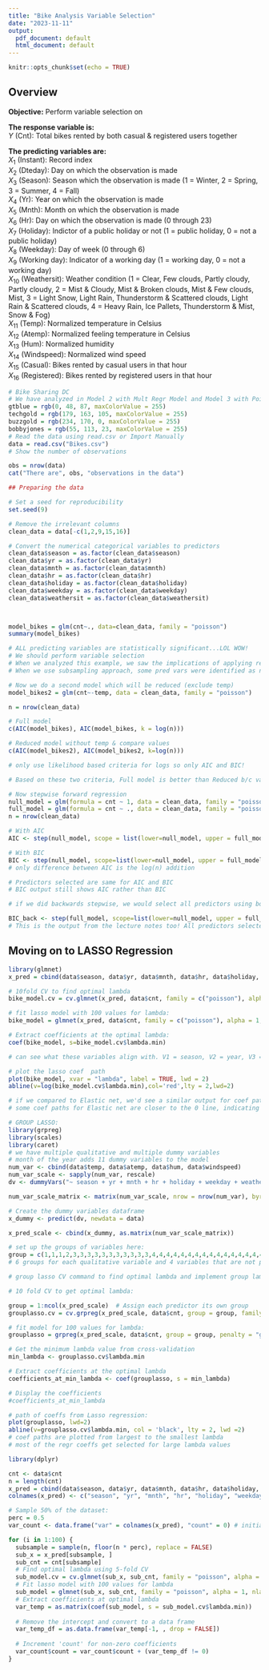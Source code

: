 ---
title: "Bike Analysis Variable Selection"
date: "2023-11-11"
output:
  pdf_document: default
  html_document: default
---

```{r setup, include=FALSE}
knitr::opts_chunk$set(echo = TRUE)
```


## Overview

**Objective:**
Perform variable selection on 

**The response variable is:**\
$Y$ (Cnt): Total bikes rented by both casual & registered users together

**The predicting variables are:**\
$X_1$ (Instant): Record index\
$X_2$ (Dteday): Day on which the observation is made\
$X_3$ (Season): Season which the observation is made (1 = Winter, 2 =
Spring, 3 = Summer, 4 = Fall)\
$X_4$ (Yr): Year on which the observation is made\
$X_5$ (Mnth): Month on which the observation is made\
$X_6$ (Hr): Day on which the observation is made (0 through 23)\
$X_7$ (Holiday): Indictor of a public holiday or not (1 = public
holiday, 0 = not a public holiday)\
$X_8$ (Weekday): Day of week (0 through 6)\
$X_9$ (Working day): Indicator of a working day (1 = working day, 0 =
not a working day)\
$X_{10}$ (Weathersit): Weather condition (1 = Clear, Few clouds, Partly
cloudy, Partly cloudy, 2 = Mist & Cloudy, Mist & Broken clouds, Mist &
Few clouds, Mist, 3 = Light Snow, Light Rain, Thunderstorm & Scattered
clouds, Light Rain & Scattered clouds, 4 = Heavy Rain, Ice Pallets,
Thunderstorm & Mist, Snow & Fog)\
$X_{11}$ (Temp): Normalized temperature in Celsius\
$X_{12}$ (Atemp): Normalized feeling temperature in Celsius\
$X_{13}$ (Hum): Normalized humidity\
$X_{14}$ (Windspeed): Normalized wind speed\
$X_{15}$ (Casual): Bikes rented by casual users in that hour\
$X_{16}$ (Registered): Bikes rented by registered users in that hour

```{r}
# Bike Sharing DC
# We have analyzed in Model 2 with Mult Regr Model and Model 3 with Poission, w/ Poisson showing better performance
gtblue = rgb(0, 48, 87, maxColorValue = 255)
techgold = rgb(179, 163, 105, maxColorValue = 255)
buzzgold = rgb(234, 170, 0, maxColorValue = 255)
bobbyjones = rgb(55, 113, 23, maxColorValue = 255)
# Read the data using read.csv or Import Manually
data = read.csv("Bikes.csv")
# Show the number of observations

obs = nrow(data)
cat("There are", obs, "observations in the data")
```

```{r}
## Preparing the data

# Set a seed for reproducibility
set.seed(9)

# Remove the irrelevant columns
clean_data = data[-c(1,2,9,15,16)]

# Convert the numerical categorical variables to predictors
clean_data$season = as.factor(clean_data$season)
clean_data$yr = as.factor(clean_data$yr)
clean_data$mnth = as.factor(clean_data$mnth)
clean_data$hr = as.factor(clean_data$hr)
clean_data$holiday = as.factor(clean_data$holiday)
clean_data$weekday = as.factor(clean_data$weekday)
clean_data$weathersit = as.factor(clean_data$weathersit)



model_bikes = glm(cnt~., data=clean_data, family = "poisson")
summary(model_bikes)

# ALL predicting variables are statistically significant...LOL WOW!
# We should perform variable selection
# When we analyzed this example, we saw the implications of applying regression to a large sample size of data and we see inflated statistical significance
# When we use subsampling approach, some pred vars were identified as not statistically significant
```

```{r}
# Now we do a second model which will be reduced (exclude temp)
model_bikes2 = glm(cnt~-temp, data = clean_data, family = "poisson")

n = nrow(clean_data)

# Full model
c(AIC(model_bikes), AIC(model_bikes, k = log(n)))

# Reduced model without temp & compare values
c(AIC(model_bikes2), AIC(model_bikes2, k=log(n)))

# only use likelihood based criteria for logs so only AIC and BIC!

# Based on these two criteria, Full model is better than Reduced b/c values are smaller
```

```{r}
# Now stepwise forward regression
null_model = glm(formula = cnt ~ 1, data = clean_data, family = "poisson") # Null model with no variables
full_model = glm(formula = cnt ~ ., data = clean_data, family = "poisson") 
n = nrow(clean_data)

# With AIC
AIC <- step(null_model, scope = list(lower=null_model, upper = full_model), direction = "forward")
```

```{r}
# With BIC
BIC <- step(null_model, scope=list(lower=null_model, upper = full_model), direction = "forward", k=log(n))
# only difference between AIC is the log(n) addition

# Predictors selected are same for AIC and BIC
# BIC output still shows AIC rather than BIC

# if we did backwards stepwise, we would select all predictors using both AIC or BIC
```

```{r}
BIC_back <- step(full_model, scope=list(lower=null_model, upper = full_model), direction = "backward", k=log(n))
# This is the output from the lecture notes too! All predictors selected
```

## Moving on to LASSO Regression

```{r}
library(glmnet)
x_pred = cbind(data$season, data$yr, data$mnth, data$hr, data$holiday, data$weekday, data$weathersit, data$temp, data$atemp, data$hum, data$windspeed)

# 10fold CV to find optimal lambda
bike_model.cv = cv.glmnet(x_pred, data$cnt, family = c("poisson"), alpha = 1, nfolds = 10)

# fit lasso model with 100 values for lambda:
bike_model = glmnet(x_pred, data$cnt, family = c("poisson"), alpha = 1, nlambda = 100)

# Extract coefficients at the optimal lambda:
coef(bike_model, s=bike_model.cv$lambda.min)

# can see what these variables align with. V1 = season, V2 = year, V3 = month, V4 = HR
```

```{r}
# plot the lasso coef  path
plot(bike_model, xvar = "lambda", label = TRUE, lwd = 2)
abline(v=log(bike_model.cv$lambda.min),col='red',lty = 2,lwd=2)

# if we compared to Elastic net, we'd see a similar output for coef path but elastic net would be smoother
# some coef paths for Elastic net are closer to the 0 line, indicating lower contribution to explanatory power
```

```{r message=FALSE, warning=FALSE}
# GROUP LASSO:
library(grpreg)
library(scales)
library(caret)
# we have multiple qualitative and multiple dummy variables
# month of the year adds 11 dummy variables to the model
num_var <- cbind(data$temp, data$atemp, data$hum, data$windspeed)
num_var_scale <- sapply(num_var, rescale)
dv <- dummyVars("~ season + yr + mnth + hr + holiday + weekday + weathersit", data = data)

num_var_scale_matrix <- matrix(num_var_scale, nrow = nrow(num_var), byrow = FALSE)

# Create the dummy variables dataframe
x_dummy <- predict(dv, newdata = data)

x_pred_scale <- cbind(x_dummy, as.matrix(num_var_scale_matrix))

# set up the groups of variables here:
group = c(1,1,1,2,3,3,3,3,3,3,3,3,3,3,3,4,4,4,4,4,4,4,4,4,4,4,4,4,4,4,4,4,4,4,4,4,4,4,5,6,6,6,6,6,6,7,7,8,9,10,11)
# 6 groups for each qualitative variable and 4 variables that are not part of a group (corresponding to the quantitative variables)
```

```{r,warning=FALSE}
# group lasso CV command to find optimal lambda and implement group lambda for the optimal lambda, then get the coeffs

# 10 fold CV to get optimal lambda:

group = 1:ncol(x_pred_scale)  # Assign each predictor its own group
grouplasso.cv = cv.grpreg(x_pred_scale, data$cnt, group = group, family = "poisson", nfolds = 10)

# fit model for 100 values for lambda:
grouplasso = grpreg(x_pred_scale, data$cnt, group = group, penalty = "grLasso", family = "poisson")

# Get the minimum lambda value from cross-validation
min_lambda <- grouplasso.cv$lambda.min

# Extract coefficients at the optimal lambda
coefficients_at_min_lambda <- coef(grouplasso, s = min_lambda)

# Display the coefficients
#coefficients_at_min_lambda
```

```{r}
# path of coeffs from Lasso regression:
plot(grouplasso, lwd=2)
abline(v=grouplasso.cv$lambda.min, col = 'black', lty = 2, lwd =2)
# coef paths are plotted from largest to the smallest lambda
# most of the regr coeffs get selected for large lambda values
```

```{r}
library(dplyr)

cnt <- data$cnt
n = length(cnt)
x_pred = cbind(data$season, data$yr, data$mnth, data$hr, data$holiday, data$weekday, data$weathersit, data$temp, data$atemp, data$hum, data$windspeed)
colnames(x_pred) <- c("season", "yr", "mnth", "hr", "holiday", "weekday", "weathersit", "temp", "atemp", "hum", "windspeed")

# Sample 50% of the dataset:
perc = 0.5
var_count <- data.frame("var" = colnames(x_pred), "count" = 0) # initial count

for (i in 1:100) {
  subsample = sample(n, floor(n * perc), replace = FALSE)
  sub_x = x_pred[subsample, ]
  sub_cnt = cnt[subsample]
  # Find optimal lambda using 5-fold CV
  sub_model.cv = cv.glmnet(sub_x, sub_cnt, family = "poisson", alpha = 1, nfolds = 5)
  # Fit lasso model with 100 values for lambda
  sub_model = glmnet(sub_x, sub_cnt, family = "poisson", alpha = 1, nlambda = 100)
  # Extract coefficients at optimal lambda
  var_temp = as.matrix(coef(sub_model, s = sub_model.cv$lambda.min))
  
  # Remove the intercept and convert to a data frame
  var_temp_df = as.data.frame(var_temp[-1, , drop = FALSE])
  
  # Increment 'count' for non-zero coefficients
  var_count$count = var_count$count + (var_temp_df != 0)
}

```
